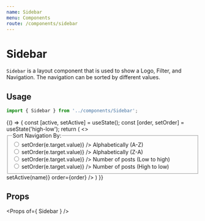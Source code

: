 ```yaml
---
name: Sidebar
menu: Components
route: /components/sidebar
---
```




# Sidebar

`Sidebar` is a layout component that is used to show a Logo, Filter, and
Navigation. The navigation can be sorted by different values.

## Usage

```ts
import { Sidebar } from '../components/Sidebar';
```

<Playground>
    {() => {
        const [active, setActive] = useState();
        const [order, setOrder] = useState('high-low');
        return (
            <> 
                <fieldset>
                    <legend>Sort Navigation By:</legend>
                    <input type="radio" name="order" id="a-z" value="a-z" onChange={(e) => setOrder(e.target.value)} />
                    <label htmlFor="a-z">Alphabetically (A-Z)</label>
                    <br />
                    <input type="radio" name="order" id="z-a" value="z-a" onChange={(e) => setOrder(e.target.value)} />
                    <label htmlFor="z-a">Alphabetically (Z-A)</label>
                    <br />
                    <input type="radio" name="order" id="low-high" value="low-high" onChange={(e) => setOrder(e.target.value)} />
                    <label htmlFor="low-high">Number of posts (Low to high)</label>
                    <br />
                    <input type="radio" name="order" id="high-low" value="high-low" onChange={(e) => setOrder(e.target.value)} />
                    <label htmlFor="high-low">Number of posts (High to low)</label>
                </fieldset>
                <Sidebar
                    blocks={data}
                    active={active}
                    onClick={(name) => setActive(name)}
                    order={order}
                />
            </>
        )
    }}
</Playground>

## Props

<Props of={ Sidebar } />
